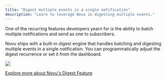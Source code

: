 ```yaml
---
title: "Digest multiple events in a single notification"
description: "Learn to leverage Novu in digesting multiple events."
---
```


One of the recurring features developers yearn for is the ability to batch multiple notifications and send as one to subscribers.

Novu ships with a built-in digest engine that handles batching and digesting multiple events in a single notification. You can programmatically adjust the digest recurrence or set it from the dashboard.


<Frame caption="Digest settings in Novu dashboard">
<img src="/images/digest-settings.png" />
</Frame>

[Explore more about Novu's Digest Feature](/workflows/digest) 